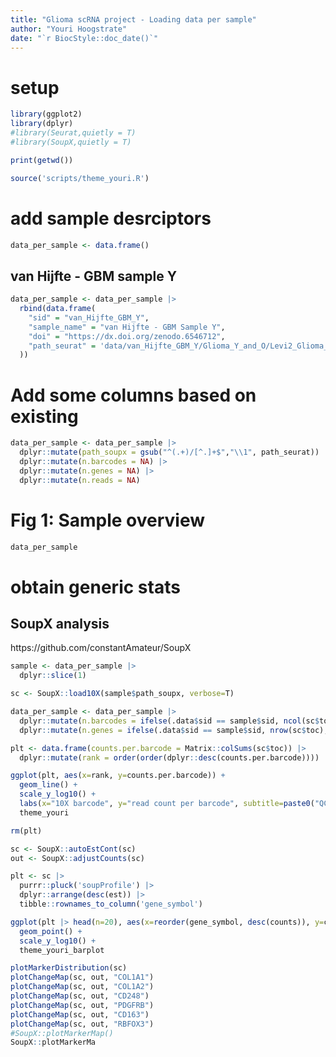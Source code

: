 ```yaml
---
title: "Glioma scRNA project - Loading data per sample"
author: "Youri Hoogstrate"
date: "`r BiocStyle::doc_date()`"
---
```


# setup

```r
library(ggplot2)
library(dplyr)
#library(Seurat,quietly = T)
#library(SoupX,quietly = T)

print(getwd())

source('scripts/theme_youri.R')
```

# add sample desrciptors
```r
data_per_sample <- data.frame()
```

## van Hijfte - GBM sample Y

```r
data_per_sample <- data_per_sample |> 
  rbind(data.frame(
    "sid" = "van_Hijfte_GBM_Y",
    "sample_name" = "van Hijfte - GBM Sample Y",
    "doi" = "https://dx.doi.org/zenodo.6546712",
    "path_seurat" = 'data/van_Hijfte_GBM_Y/Glioma_Y_and_O/Levi2_Glioma_Y/outs/raw_feature_bc_matrix'
  ))
```

# Add some columns based on existing

```r
data_per_sample <- data_per_sample |> 
  dplyr::mutate(path_soupx = gsub("^(.+)/[^.]+$","\\1", path_seurat)) |> 
  dplyr::mutate(n.barcodes = NA) |> 
  dplyr::mutate(n.genes = NA) |> 
  dplyr::mutate(n.reads = NA)
```

# Fig 1: Sample overview

```r
data_per_sample
```

# obtain generic stats
## SoupX analysis

https://github.com/constantAmateur/SoupX

```r
sample <- data_per_sample |> 
  dplyr::slice(1)

sc <- SoupX::load10X(sample$path_soupx, verbose=T)

data_per_sample <- data_per_sample |> 
  dplyr::mutate(n.barcodes = ifelse(.data$sid == sample$sid, ncol(sc$toc), n.barcodes)) |> 
  dplyr::mutate(n.genes = ifelse(.data$sid == sample$sid, nrow(sc$toc), n.genes))
```


```r
plt <- data.frame(counts.per.barcode = Matrix::colSums(sc$toc)) |> 
  dplyr::mutate(rank = order(order(dplyr::desc(counts.per.barcode))))

ggplot(plt, aes(x=rank, y=counts.per.barcode)) +
  geom_line() +
  scale_y_log10() +
  labs(x="10X barcode", y="read count per barcode", subtitle=paste0("QC plot: ", .sample$sample_name)) +
  theme_youri

rm(plt)
```


```r
sc <- SoupX::autoEstCont(sc)
out <- SoupX::adjustCounts(sc)
```

```r
plt <- sc |>
  purrr::pluck('soupProfile') |> 
  dplyr::arrange(desc(est)) |> 
  tibble::rownames_to_column('gene_symbol') 

ggplot(plt |> head(n=20), aes(x=reorder(gene_symbol, desc(counts)), y=counts)) +
  geom_point() +
  scale_y_log10() +
  theme_youri_barplot
```




```r
plotMarkerDistribution(sc)
plotChangeMap(sc, out, "COL1A1")
plotChangeMap(sc, out, "COL1A2")
plotChangeMap(sc, out, "CD248")
plotChangeMap(sc, out, "PDGFRB")
plotChangeMap(sc, out, "CD163")
plotChangeMap(sc, out, "RBFOX3")
#SoupX::plotMarkerMap()
SoupX::plotMarkerMa
```





